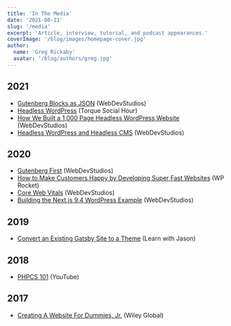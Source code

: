```yaml
---
title: 'In The Media'
date: '2021-08-21'
slug: '/media'
excerpt: 'Article, interview, tutorial, and podcast appearances.'
coverImage: '/blog/images/homepage-cover.jpg'
author:
  name: 'Greg Rickaby'
  avatar: '/blog/authors/greg.jpg'
---
```


## 2021

- [Gutenberg Blocks as JSON](https://webdevstudios.com/2021/04/20/quick-tip-gutenberg-blocks-as-json/) (WebDevStudios)
- [Headless WordPress](https://www.youtube.com/watch?v=0aDON0lfFUw) (Torque Social Hour)
- [How We Built a 1,000 Page Headless WordPress Website](https://webdevstudios.com/2021/03/09/next-js-headless-wordpress/) (WebDevStudios)
- [Headless WordPress and Headless CMS](https://webdevstudios.com/2021/01/19/headless-wordpress-headless-cms/) (WebDevStudios)

## 2020

- [Gutenberg First](https://webdevstudios.com/2020/09/08/gutenberg-first/) (WebDevStudios)
- [How to Make Customers Happy by Developing Super Fast Websites](https://wp-rocket.me/blog/interview-greg-rickaby/) (WP Rocket)
- [Core Web Vitals](https://webdevstudios.com/2020/08/13/core-web-vitals/) (WebDevStudios)
- [Building the Next.js 9.4 WordPress Example](https://webdevstudios.com/2020/06/02/building-the-nextjs-9-4-wordpress-example/) (WebDevStudios)

## 2019

- [Convert an Existing Gatsby Site to a Theme](https://www.youtube.com/watch?v=NkW06HK9-aY) (Learn with Jason)

## 2018

- [PHPCS 101](https://www.youtube.com/playlist?list=PLa_Xqm9JWuydw6f1yBSlrkWQZHJA3P9jA) (YouTube)

## 2017

- [Creating A Website For Dummies, Jr.](https://www.amazon.com/Creating-Web-Site-Design-Dummies/dp/1119376513) (Wiley Global)
